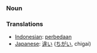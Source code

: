 === Noun ===

=== Translations ===
*[[Indonesian]]: [[beda|perbedaan]]
*[[Japanese]]: [[違い]] ([[ちがい]], chigai)